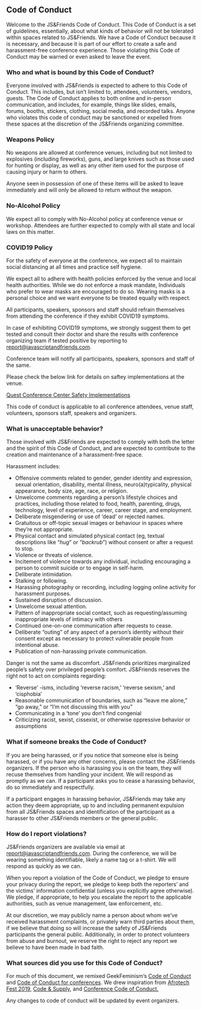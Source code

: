 
<Card>

## Code of Conduct

Welcome to the JS&Friends Code of Conduct. This Code of Conduct is a set of guidelines,
essentially, about what kinds of behavior will not be tolerated within spaces related
to JS&Friends. We have a Code of Conduct because it is necessary, and because it is part
of our effort to create a safe and harassment-free conference experience. Those violating
this Code of Conduct may be warned or even asked to leave the event.

### Who and what is bound by this Code of Conduct?

Everyone involved with JS&Friends is expected to adhere to this Code of Conduct.
This includes, but isn’t limited to, attendees, volunteers, vendors, guests. The
Code of Conduct applies to both online and in-person communication, and includes,
for example, things like slides, emails, forums, booths, stickers, clothing, social
media, and recorded talks. Anyone who violates this code of conduct may be sanctioned
or expelled from these spaces at the discretion of the JS&Friends organizing committee.

### Weapons Policy

No weapons are allowed at conference venues, including but not limited to explosives
(including fireworks), guns, and large knives such as those used for hunting or display,
as well as any other item used for the purpose of causing injury or harm to others.

Anyone seen in possession of one of these items will be asked to leave immediately
and will only be allowed to return without the weapon.

### No-Alcohol Policy

We expect all to comply with No-Alcohol policy at conference venue or workshop.
Attendees are further expected to comply with all state and local laws on this matter.

### COVID19 Policy

For the safety of everyone at the conference, we expect all to maintain social distancing at all times and practice self hygiene.

We expect all to adhere with health policies enforced by the venue and local health authorities. While we do not enforce a mask mandate, Individuals who prefer to wear masks are encouraged to do so. 
Wearing masks is a personal choice and we want everyone to be treated equally with respect.

All participants, speakers, sponsors and staff should refrain themselves from attending the conference if they exhibit COVID19 symptoms.

In case of exhibiting COVID19 symptoms, we strongly suggest them to get tested and consult their doctor and share the results with conference organizing team
if tested positive by reporting to <a href="mailto:report@javascriptandfriends.com">report@javascriptandfriends.com</a>. 

Conference team will notify all participants, speakers, sponsors and staff of the same. 

Please check the below link for details on saftey implementations at the venue.

<a href="https://www.quest-centers.com/covid-19/" target="_blank" rel="noopener noreferrer">Quest Conference Center Safety Implementations</a>

This code of conduct is applicable to all conference attendees, venue staff,
volunteers, sponsors staff, speakers and organizers.

### What is unacceptable behavior?

Those involved with JS&Friends are expected to comply with both the letter and
the spirit of this Code of Conduct, and are expected to contribute to the creation
and maintenance of a harassment-free space.

Harassment includes:

- Offensive comments related to gender, gender identity and expression, sexual orientation, disability, mental illness, neuro(a)typicality, physical appearance, body size, age, race, or religion.
- Unwelcome comments regarding a person’s lifestyle choices and practices, including those related to food, health, parenting, drugs, technology, level of experience, career, career stage, and employment.
- Deliberate misgendering or use of ‘dead’ or rejected names.
- Gratuitous or off-topic sexual images or behaviour in spaces where they’re not appropriate.
- Physical contact and simulated physical contact (eg, textual descriptions like “_hug_” or “_backrub_”) without consent or after a request to stop.
- Violence or threats of violence.
- Incitement of violence towards any individual, including encouraging a person to commit suicide or to engage in self-harm.
- Deliberate intimidation.
- Stalking or following.
- Harassing photography or recording, including logging online activity for harassment purposes.
- Sustained disruption of discussion.
- Unwelcome sexual attention.
- Pattern of inappropriate social contact, such as requesting/assuming inappropriate levels of intimacy with others
- Continued one-on-one communication after requests to cease.
- Deliberate “outing” of any aspect of a person’s identity without their consent except as necessary to protect vulnerable people from intentional abuse.
- Publication of non-harassing private communication.

Danger is not the same as discomfort. JS&Friends prioritizes marginalized
people’s safety over privileged people’s comfort. JS&Friends reserves the right
not to act on complaints regarding:

- ‘Reverse’ -isms, including ‘reverse racism,’ ‘reverse sexism,’ and ‘cisphobia’
- Reasonable communication of boundaries, such as “leave me alone,” “go away,” or “I’m not discussing this with you”
- Communicating in a ‘tone’ you don’t find congenial
- Criticizing racist, sexist, cissexist, or otherwise oppressive behavior or assumptions

### What if someone breaks the Code of Conduct?

If you are being harassed, or if you notice that someone else is being harassed,
or if you have any other concerns, please contact the JS&Friends organizers. If
the person who is harassing you is on the team, they will recuse themselves from
handling your incident. We will respond as promptly as we can. If a participant
asks you to cease a harassing behavior, do so immediately and respectfully.

If a participant engages in harassing behavior, JS&Friends may take any action
they deem appropriate, up to and including permanent expulsion from all JS&Friends
spaces and identification of the participant as a harasser to other JS&Friends
members or the general public.

### How do I report violations?

JS&Friends organizers are available via email at
<a href="mailto:report@javascriptandfriends.com">report@javascriptandfriends.com</a>.
During the conference, we will be wearing something identifiable, likely a name
tag or a t-shirt. We will respond as quickly as we can.

When you report a violation of the Code of Conduct, we pledge to ensure your
privacy during the report, we pledge to keep both the reporters’ and the victims’
information confidential (unless you explicitly agree otherwise). We pledge, if
appropriate, to help you escalate the report to the applicable authorities, such
as venue management, law enforcement, etc.

At our discretion, we may publicly name a person about whom we’ve received
harassment complaints, or privately warn third parties about them, if we believe
that doing so will increase the safety of JS&Friends participants the general
public. Additionally, in order to protect volunteers from abuse and burnout, we
reserve the right to reject any report we believe to have been made in bad faith.

### What sources did you use for this Code of Conduct?

For much of this document, we remixed GeekFeminism’s
<a href="https://geekfeminism.org/about/code-of-conduct/" target="_blank" rel="noopener noreferrer">Code of Conduct</a> and
<a href="http://geekfeminism.wikia.com/wiki/Conference_anti-harassment/Policy" target="_blank" rel="noopener noreferrer">Code of Conduct for conferences</a>.
We drew inspiration from <a href="https://www.afrotechfest.co.uk/coc/" target="_blank" rel="noopener noreferrer">Afrotech Fest 2019</a>,
<a href="https://codeandsupply.co/policies/conduct" target="_blank" rel="noopener noreferrer">Code & Supply</a>, and
<a href="http://confcodeofconduct.com/" target="_blank" rel="noopener noreferrer">Conference Code of Conduct.</a>

Any changes to code of conduct will be updated by event organizers.

</Card>
